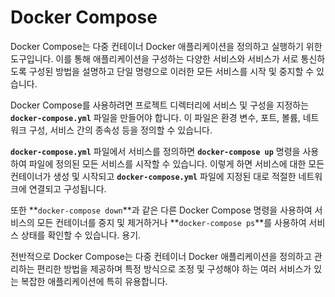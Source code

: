 
# Docker Compose

Docker Compose는 다중 컨테이너 Docker 애플리케이션을 정의하고 실행하기 위한 도구입니다. 이를 통해 애플리케이션을 구성하는 다양한 서비스와 서비스가 서로 통신하도록 구성된 방법을 설명하고 단일 명령으로 이러한 모든 서비스를 시작 및 중지할 수 있습니다.

Docker Compose를 사용하려면 프로젝트 디렉터리에 서비스 및 구성을 지정하는 **`docker-compose.yml`** 파일을 만들어야 합니다. 이 파일은 환경 변수, 포트, 볼륨, 네트워크 구성, 서비스 간의 종속성 등을 정의할 수 있습니다.

**`docker-compose.yml`** 파일에서 서비스를 정의하면 **`docker-compose up`** 명령을 사용하여 파일에 정의된 모든 서비스를 시작할 수 있습니다. 이렇게 하면 서비스에 대한 모든 컨테이너가 생성 및 시작되고 **`docker-compose.yml`** 파일에 지정된 대로 적절한 네트워크에 연결되고 구성됩니다.

또한 **`docker-compose down`**과 같은 다른 Docker Compose 명령을 사용하여 서비스의 모든 컨테이너를 중지 및 제거하거나 **`docker-compose ps`**를 사용하여 서비스 상태를 확인할 수 있습니다. 용기.

전반적으로 Docker Compose는 다중 컨테이너 Docker 애플리케이션을 정의하고 관리하는 편리한 방법을 제공하며 특정 방식으로 조정 및 구성해야 하는 여러 서비스가 있는 복잡한 애플리케이션에 특히 유용합니다.